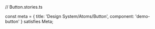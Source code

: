 // Button.stories.ts


const meta = {
  title: 'Design System/Atoms/Button',
  component: 'demo-button'
} satisfies Meta;
